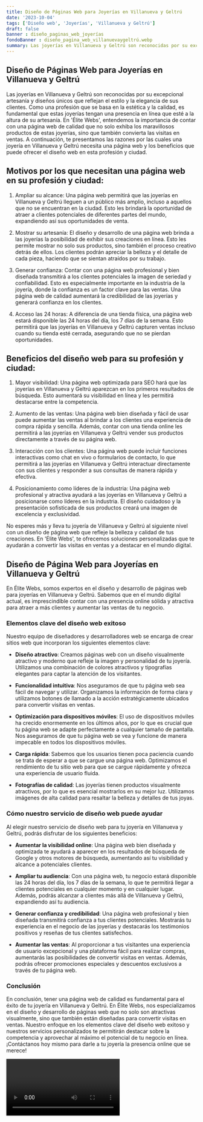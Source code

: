 ```yaml
---
title: Diseño de Páginas Web para Joyerías en Villanueva y Geltrú
date: '2023-10-04'
tags: ['Diseño web', 'Joyerías', 'Villanueva y Geltrú']
draft: false
banner : diseño_paginas_web_joyerías
fondoBanner : diseño_pagina_web_villanuevaygeltrú.webp
summary: Las joyerías en Villanueva y Geltrú son reconocidas por su excepcional artesanía y diseños únicos que reflejan el estilo y la elegancia de sus clientes. Como una profesión que se basa en la estética y la calidad, es fundamental que estas joyerías tengan una presencia en línea que esté a la altura de su artesanía. En 'Élite Webs', entendemos la importancia de contar con una página web de calidad que no solo exhiba los maravillosos productos de estas joyerías, sino que también convierta las visitas en ventas. A continuación, te presentamos las razones por las cuales una joyería en Villanueva y Geltrú necesita una página web y los beneficios que puede ofrecer el diseño web en esta profesión y ciudad.
---
```


## Diseño de Páginas Web para Joyerías en Villanueva y Geltrú

Las joyerías en Villanueva y Geltrú son reconocidas por su excepcional artesanía y diseños únicos que reflejan el estilo y la elegancia de sus clientes. Como una profesión que se basa en la estética y la calidad, es fundamental que estas joyerías tengan una presencia en línea que esté a la altura de su artesanía. En 'Élite Webs', entendemos la importancia de contar con una página web de calidad que no solo exhiba los maravillosos productos de estas joyerías, sino que también convierta las visitas en ventas. A continuación, te presentamos las razones por las cuales una joyería en Villanueva y Geltrú necesita una página web y los beneficios que puede ofrecer el diseño web en esta profesión y ciudad.

## Motivos por los que necesitan una página web en su profesión y ciudad:

1. Ampliar su alcance: Una página web permitirá que las joyerías en Villanueva y Geltrú lleguen a un público más amplio, incluso a aquellos que no se encuentran en la ciudad. Esto les brindará la oportunidad de atraer a clientes potenciales de diferentes partes del mundo, expandiendo así sus oportunidades de venta.

2. Mostrar su artesanía: El diseño y desarrollo de una página web brinda a las joyerías la posibilidad de exhibir sus creaciones en línea. Esto les permite mostrar no solo sus productos, sino también el proceso creativo detrás de ellos. Los clientes podrán apreciar la belleza y el detalle de cada pieza, haciendo que se sientan atraídos por su trabajo.

3. Generar confianza: Contar con una página web profesional y bien diseñada transmitirá a los clientes potenciales la imagen de seriedad y confiabilidad. Esto es especialmente importante en la industria de la joyería, donde la confianza es un factor clave para las ventas. Una página web de calidad aumentará la credibilidad de las joyerías y generará confianza en los clientes.

4. Acceso las 24 horas: A diferencia de una tienda física, una página web estará disponible las 24 horas del día, los 7 días de la semana. Esto permitirá que las joyerías en Villanueva y Geltrú capturen ventas incluso cuando su tienda esté cerrada, asegurando que no se pierdan oportunidades.

## Beneficios del diseño web para su profesión y ciudad:

1. Mayor visibilidad: Una página web optimizada para SEO hará que las joyerías en Villanueva y Geltrú aparezcan en los primeros resultados de búsqueda. Esto aumentará su visibilidad en línea y les permitirá destacarse entre la competencia.

2. Aumento de las ventas: Una página web bien diseñada y fácil de usar puede aumentar las ventas al brindar a los clientes una experiencia de compra rápida y sencilla. Además, contar con una tienda online les permitirá a las joyerías en Villanueva y Geltrú vender sus productos directamente a través de su página web.

3. Interacción con los clientes: Una página web puede incluir funciones interactivas como chat en vivo o formularios de contacto, lo que permitirá a las joyerías en Villanueva y Geltrú interactuar directamente con sus clientes y responder a sus consultas de manera rápida y efectiva.

4. Posicionamiento como líderes de la industria: Una página web profesional y atractiva ayudará a las joyerías en Villanueva y Geltrú a posicionarse como líderes en la industria. El diseño cuidadoso y la presentación sofisticada de sus productos creará una imagen de excelencia y exclusividad.

No esperes más y lleva tu joyería de Villanueva y Geltrú al siguiente nivel con un diseño de página web que refleje la belleza y calidad de tus creaciones. En 'Élite Webs', te ofrecemos soluciones personalizadas que te ayudarán a convertir las visitas en ventas y a destacar en el mundo digital.

<GifSeo />

<Cta />

## Diseño de Página Web para Joyerías en Villanueva y Geltrú

En Élite Webs, somos expertos en el diseño y desarrollo de páginas web para joyerías en Villanueva y Geltrú. Sabemos que en el mundo digital actual, es imprescindible contar con una presencia online sólida y atractiva para atraer a más clientes y aumentar las ventas de tu negocio.

### Elementos clave del diseño web exitoso

Nuestro equipo de diseñadores y desarrolladores web se encarga de crear sitios web que incorporan los siguientes elementos clave:

- **Diseño atractivo**: Creamos páginas web con un diseño visualmente atractivo y moderno que refleje la imagen y personalidad de tu joyería. Utilizamos una combinación de colores atractivos y tipografías elegantes para captar la atención de los visitantes.

- **Funcionalidad intuitiva**: Nos aseguramos de que tu página web sea fácil de navegar y utilizar. Organizamos la información de forma clara y utilizamos botones de llamado a la acción estratégicamente ubicados para convertir visitas en ventas.

- **Optimización para dispositivos móviles**: El uso de dispositivos móviles ha crecido enormemente en los últimos años, por lo que es crucial que tu página web se adapte perfectamente a cualquier tamaño de pantalla. Nos aseguramos de que tu página web se vea y funcione de manera impecable en todos los dispositivos móviles.

- **Carga rápida**: Sabemos que los usuarios tienen poca paciencia cuando se trata de esperar a que se cargue una página web. Optimizamos el rendimiento de tu sitio web para que se cargue rápidamente y ofrezca una experiencia de usuario fluida.

- **Fotografías de calidad**: Las joyerías tienen productos visualmente atractivos, por lo que es esencial mostrarlos en su mejor luz. Utilizamos imágenes de alta calidad para resaltar la belleza y detalles de tus joyas.

### Cómo nuestro servicio de diseño web puede ayudar

Al elegir nuestro servicio de diseño web para tu joyería en Villanueva y Geltrú, podrás disfrutar de los siguientes beneficios:

- **Aumentar la visibilidad online**: Una página web bien diseñada y optimizada te ayudará a aparecer en los resultados de búsqueda de Google y otros motores de búsqueda, aumentando así tu visibilidad y alcance a potenciales clientes.

- **Ampliar tu audiencia**: Con una página web, tu negocio estará disponible las 24 horas del día, los 7 días de la semana, lo que te permitirá llegar a clientes potenciales en cualquier momento y en cualquier lugar. Además, podrás alcanzar a clientes más allá de Villanueva y Geltrú, expandiendo así tu audiencia.

- **Generar confianza y credibilidad**: Una página web profesional y bien diseñada transmitirá confianza a tus clientes potenciales. Mostrarás tu experiencia en el negocio de las joyerías y destacarás los testimonios positivos y reseñas de tus clientes satisfechos.

- **Aumentar las ventas**: Al proporcionar a tus visitantes una experiencia de usuario excepcional y una plataforma fácil para realizar compras, aumentarás las posibilidades de convertir visitas en ventas. Además, podrás ofrecer promociones especiales y descuentos exclusivos a través de tu página web.

### Conclusión

En conclusión, tener una página web de calidad es fundamental para el éxito de tu joyería en Villanueva y Geltrú. En Élite Webs, nos especializamos en el diseño y desarrollo de páginas web que no solo son atractivas visualmente, sino que también están diseñadas para convertir visitas en ventas. Nuestro enfoque en los elementos clave del diseño web exitoso y nuestros servicios personalizados te permitirán destacar sobre la competencia y aprovechar al máximo el potencial de tu negocio en línea. ¡Contáctanos hoy mismo para darle a tu joyería la presencia online que se merece!

<Video />

<CtaBot job='Joyerías' city='Villanueva y Geltrú'/>

<Gmaps query='Villanueva y Geltrú+españa+maps' />